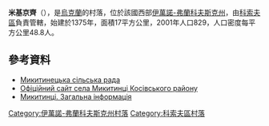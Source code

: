 {{coord|48|23|44|N|25|3|43|E|scale:30000|display=title}}

'''米基京齊'''（{{lang-uk|Микитинці}}），是[[烏克蘭|烏克蘭]]的村落，位於該國西部[[伊萬諾-弗蘭科夫斯克州|伊萬諾-弗蘭科夫斯克州]]，由[[科索夫區|科索夫區]]負責管轄，始建於1375年，面積17平方公里，2001年人口829，人口密度每平方公里48.8人。

==參考資料==
*[https://web.archive.org/web/20140714185548/http://mykytyntsi.kosiv.net/ Микитинецька сільська рада]
* [https://web.archive.org/web/20140714185548/http://mykytyntsi.kosiv.net/ Офіційний сайт села Микитинці Косівського району]
* [https://web.archive.org/web/20160304141607/http://mykytynci.com/?module=articles&c=articles&b=1&a=3 Микитинці. Загальна інформація]

{{DEFAULTSORT:Микитинці}}
[[Category:伊萬諾-弗蘭科夫斯克州村落|Category:伊萬諾-弗蘭科夫斯克州村落]]
[[Category:科索夫區村落|Category:科索夫區村落]]


{{IvanoFrankivsk-geo-stub}}